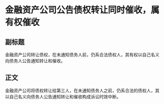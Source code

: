 # 金融资产公司公告债权转让同时催收，属有权催收
## 副标题
金融资产公司转让债权，在未通知债务人前，仍系合法债权人，其有权以自己名义向债务人公告通知转让和催收。
## 正文
金融资产公司将债权转让给第三人，在未通知债务人之前，仍系合法的债权人，其以自己名义向债务人公告通知转让和催收构成诉讼时效中断。